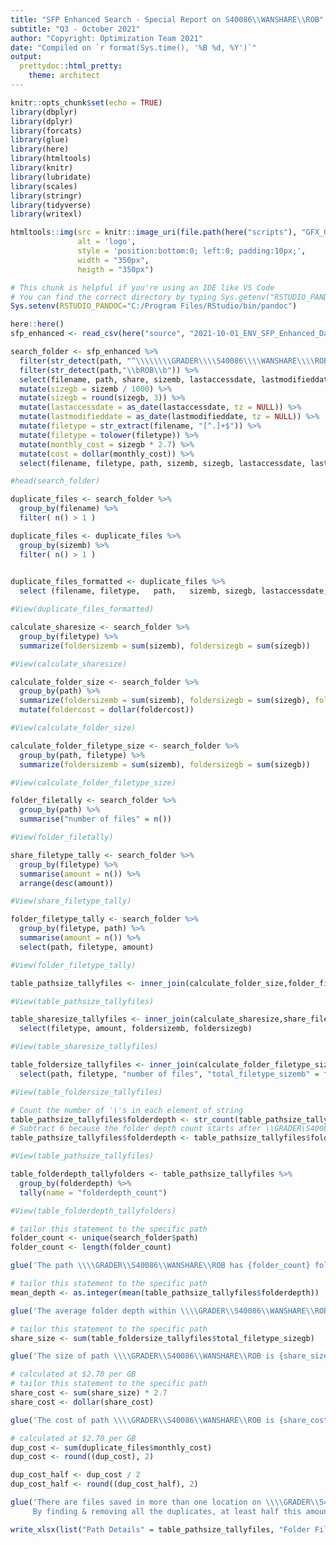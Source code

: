 ---
title: "SFP Enhanced Search - Special Report on S40086\\WANSHARE\\ROB"
subtitle: "Q3 - October 2021"
author: "Copyright: Optimization Team 2021"
date: "Compiled on `r format(Sys.time(), '%B %d, %Y')`"
output: 
  prettydoc::html_pretty:
    theme: architect
---

```{r setup, include=FALSE}
knitr::opts_chunk$set(echo = TRUE)
library(dbplyr)
library(dplyr)
library(forcats)
library(glue)
library(here)
library(htmltools)
library(knitr)
library(lubridate)
library(scales)
library(stringr)
library(tidyverse)
library(writexl)
```

```{r apply team logo, echo=FALSE}
htmltools::img(src = knitr::image_uri(file.path(here("scripts"), "GFX_OptimizationLogo-Icon_v2.png")), 
               alt = 'logo', 
               style = 'position:bottom:0; left:0; padding:10px;',
               width = "350px",
               heigth = "350px")
```

```{r set system environment, include = FALSE}
# This chunk is helpful if you're using an IDE like VS Code
# You can find the correct directory by typing Sys.getenv("RSTUDIO_PANDOC")
Sys.setenv(RSTUDIO_PANDOC="C:/Program Files/RStudio/bin/pandoc")
```

```{r load data, include = FALSE}
here::here()
sfp_enhanced <- read_csv(here("source", "2021-10-01_ENV_SFP_Enhanced_Data.csv"), col_names = TRUE)
```

```{r folder search, include = FALSE}
search_folder <- sfp_enhanced %>%
  filter(str_detect(path, "^\\\\\\\\GRADER\\\\S40086\\\\WANSHARE\\\\ROB")) %>%
  filter(str_detect(path,"\\bROB\\b")) %>% 
  select(filename, path, share, sizemb, lastaccessdate, lastmodifieddate) %>%
  mutate(sizegb = sizemb / 1000) %>% 
  mutate(sizegb = round(sizegb, 3)) %>% 
  mutate(lastaccessdate = as_date(lastaccessdate, tz = NULL)) %>% 
  mutate(lastmodifieddate = as_date(lastmodifieddate, tz = NULL)) %>%
  mutate(filetype = str_extract(filename, "[^.]+$")) %>%
  mutate(filetype = tolower(filetype)) %>% 
  mutate(monthly_cost = sizegb * 2.7) %>% 
  mutate(cost = dollar(monthly_cost)) %>% 
  select(filename, filetype, path, sizemb, sizegb, lastaccessdate, lastmodifieddate, monthly_cost, cost)

#head(search_folder)
```

```{r find duplicate files, include = FALSE}
duplicate_files <- search_folder %>% 
  group_by(filename) %>% 
  filter( n() > 1 )

duplicate_files <- duplicate_files %>% 
  group_by(sizemb) %>% 
  filter( n() > 1 ) 
  

duplicate_files_formatted <- duplicate_files %>% 
  select (filename,	filetype,	path,	sizemb,	sizegb,	lastaccessdate,	lastmodifieddate, cost)

#View(duplicate_files_formatted)
```

```{r calculate share size, include = FALSE}
calculate_sharesize <- search_folder %>%
  group_by(filetype) %>% 
  summarize(foldersizemb = sum(sizemb), foldersizegb = sum(sizegb))

#View(calculate_sharesize)
```

```{r calculate folder size, include = FALSE}
calculate_folder_size <- search_folder %>%
  group_by(path) %>% 
  summarize(foldersizemb = sum(sizemb), foldersizegb = sum(sizegb), foldercost = sum(monthly_cost)) %>% 
  mutate(foldercost = dollar(foldercost)) 

#View(calculate_folder_size)
```

```{r calculate filetype size by folder, include = FALSE}
calculate_folder_filetype_size <- search_folder %>%
  group_by(path, filetype) %>% 
  summarize(foldersizemb = sum(sizemb), foldersizegb = sum(sizegb))

#View(calculate_folder_filetype_size)
```

```{r tally files per folder, include = FALSE}
folder_filetally <- search_folder %>%
  group_by(path) %>% 
  summarise("number of files" = n())

#View(folder_filetally)
```

```{r tally unique file types in share, include = FALSE}
share_filetype_tally <- search_folder %>% 
  group_by(filetype) %>% 
  summarise(amount = n()) %>% 
  arrange(desc(amount))

#View(share_filetype_tally)
```

```{r tally unique file types per folder, include = FALSE}
folder_filetype_tally <- search_folder %>% 
  group_by(filetype, path) %>% 
  summarise(amount = n()) %>% 
  select(path, filetype, amount)

#View(folder_filetype_tally)
```

```{r create table with folder size & file tally, include = FALSE}
table_pathsize_tallyfiles <- inner_join(calculate_folder_size,folder_filetally, by = "path") 

#View(table_pathsize_tallyfiles)
```

```{r create table with share file type size & tally, include = FALSE}
table_sharesize_tallyfiles <- inner_join(calculate_sharesize,share_filetype_tally,by="filetype") %>% 
  select(filetype, amount, foldersizemb, foldersizegb)

#View(table_sharesize_tallyfiles)
```

```{r create table with folder file type size & file type tally, include = FALSE}
table_foldersize_tallyfiles <- inner_join(calculate_folder_filetype_size,folder_filetally,by="path") %>% 
  select(path, filetype, "number of files", "total_filetype_sizemb" = foldersizemb, "total_filetype_sizegb" = foldersizegb)

#View(table_foldersize_tallyfiles)
```

```{r calculate folder depth, include = FALSE}
# Count the number of '\'s in each element of string
table_pathsize_tallyfiles$folderdepth <- str_count(table_pathsize_tallyfiles$path, "\\\\") 
# Subtract 6 because the folder depth count starts after \\GRADER\S40086\WANSHARE\ROB\
table_pathsize_tallyfiles$folderdepth <- table_pathsize_tallyfiles$folderdepth - 6

#View(table_pathsize_tallyfiles)
```

```{r tally folders based on folder depth, include = FALSE}
table_folderdepth_tallyfolders <- table_pathsize_tallyfiles %>%
  group_by(folderdepth) %>% 
  tally(name = "folderdepth_count")

#View(table_folderdepth_tallyfolders)
```

```{r folder count, echo = FALSE}
# tailor this statement to the specific path
folder_count <- unique(search_folder$path)
folder_count <- length(folder_count)

glue('The path \\\\GRADER\\S40086\\WANSHARE\\ROB has {folder_count} folders.')
```

```{r average folder depth, echo = FALSE}
# tailor this statement to the specific path
mean_depth <- as.integer(mean(table_pathsize_tallyfiles$folderdepth))

glue('The average folder depth within \\\\GRADER\\S40086\\WANSHARE\\ROB is {mean_depth}.')
```

```{r size of entire share in GB, echo = FALSE}
# tailor this statement to the specific path
share_size <- sum(table_foldersize_tallyfiles$total_filetype_sizegb)

glue('The size of path \\\\GRADER\\S40086\\WANSHARE\\ROB is {share_size} GB.')
```

```{r share cost, echo = FALSE}
# calculated at $2.70 per GB
# tailor this statement to the specific path
share_cost <- sum(share_size) * 2.7
share_cost <- dollar(share_cost)

glue('The cost of path \\\\GRADER\\S40086\\WANSHARE\\ROB is {share_cost}.')
```

```{r duplicates cost, echo = FALSE}
# calculated at $2.70 per GB
dup_cost <- sum(duplicate_files$monthly_cost)
dup_cost <- round((dup_cost), 2)

dup_cost_half <- dup_cost / 2
dup_cost_half <- round((dup_cost_half), 2)

glue('There are files saved in more than one location on \\\\GRADER\\S40086\\WANSHARE\\ROB that total a cost of ${dup_cost}. 
     By finding & removing all the duplicates, at least half this amount (${dup_cost_half}) could be saved!')
```

```{r write output to Excel file, include = FALSE}
write_xlsx(list("Path Details" = table_pathsize_tallyfiles, "Folder File Type Tally" = table_foldersize_tallyfiles, "Overall File Type Tally" = table_sharesize_tallyfiles, "Folder Depth Tally" = table_folderdepth_tallyfolders, "Duplicate Files" = duplicate_files_formatted), path = here("output","S40086_WANSHARE_ROB_info_Q3_Oct2021.xlsx"))
```
